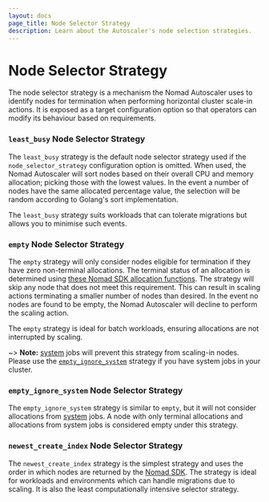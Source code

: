 ```yaml
---
layout: docs
page_title: Node Selector Strategy
description: Learn about the Autoscaler's node selection strategies.
---
```


# Node Selector Strategy

The node selector strategy is a mechanism the Nomad Autoscaler uses to identify
nodes for termination when performing horizontal cluster scale-in actions. It
is exposed as a target configuration option so that operators can modify its
behaviour based on requirements.

### `least_busy` Node Selector Strategy

The `least_busy` strategy is the default node selector strategy used if the
`node_selector_strategy` configuration option is omitted. When used, the Nomad
Autoscaler will sort nodes based on their overall CPU and memory allocation;
picking those with the lowest values. In the event a number of nodes have the
same allocated percentage value, the selection will be random according to Golang's
sort implementation.

The `least_busy` strategy suits workloads that can tolerate migrations but
allows you to minimise such events.

### `empty` Node Selector Strategy

The `empty` strategy will only consider nodes eligible for termination if they
have zero non-terminal allocations. The terminal status of an allocation is
determined using [these Nomad SDK allocation functions][nomad_api_terminal_alloc].
The strategy will skip any node that does not meet this requirement. This can
result in scaling actions terminating a smaller number of nodes than desired. In
the event no nodes are found to be empty, the Nomad Autoscaler will decline to
perform the scaling action.

The `empty` strategy is ideal for batch workloads, ensuring allocations are not
interrupted by scaling.

~> **Note:** [system][system_scheduler] jobs will prevent this strategy from
scaling-in nodes. Please use the [`empty_ignore_system`](#empty_ignore_system)
strategy if you have system jobs in your cluster.

### `empty_ignore_system` Node Selector Strategy

The `empty_ignore_system` strategy is similar to `empty`, but it will not
consider allocations from [system][system_scheduler] jobs. A node with only
terminal allocations and allocations from system jobs is considered empty under
this strategy.

### `newest_create_index` Node Selector Strategy

The `newest_create_index` strategy is the simplest strategy and uses the order
in which nodes are returned by the [Nomad SDK][nomad_api_node_stub_sort]. The
strategy is ideal for workloads and environments which can handle migrations
due to scaling. It is also the least computationally intensive selector strategy.

[nomad_api_terminal_alloc]: https://github.com/hernad/nomad/blob/14568b3e002868fc5c83ee7d158a78394c1ea9c1/api/allocations.go#L422-L442
[nomad_api_node_stub_sort]: https://github.com/hernad/nomad/blob/14568b3e002868fc5c83ee7d158a78394c1ea9c1/api/nodes.go#L797-L810
[system_scheduler]: /nomad/docs/schedulers#system
